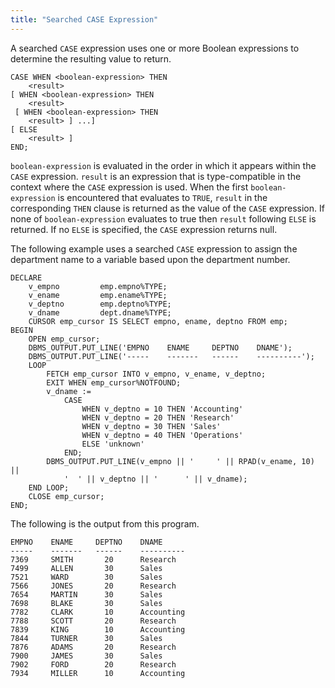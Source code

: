 ```yaml
---
title: "Searched CASE Expression"
---
```


<div id="searched_case_expression" class="registered_link"></div>

A searched `CASE` expression uses one or more Boolean expressions to determine the resulting value to return.

```text
CASE WHEN <boolean-expression> THEN
    <result>
[ WHEN <boolean-expression> THEN
    <result>
 [ WHEN <boolean-expression> THEN
    <result> ] ...]
[ ELSE
    <result> ]
END;
```

`boolean-expression` is evaluated in the order in which it appears within the `CASE` expression. `result` is an expression that is type-compatible in the context where the `CASE` expression is used. When the first `boolean-expression` is encountered that evaluates to `TRUE`, `result` in the corresponding `THEN` clause is returned as the value of the `CASE` expression. If none of `boolean-expression` evaluates to true then `result` following `ELSE` is returned. If no `ELSE` is specified, the `CASE` expression returns null.

The following example uses a searched `CASE` expression to assign the department name to a variable based upon the department number.

```text
DECLARE
    v_empno         emp.empno%TYPE;
    v_ename         emp.ename%TYPE;
    v_deptno        emp.deptno%TYPE;
    v_dname         dept.dname%TYPE;
    CURSOR emp_cursor IS SELECT empno, ename, deptno FROM emp;
BEGIN
    OPEN emp_cursor;
    DBMS_OUTPUT.PUT_LINE('EMPNO    ENAME     DEPTNO    DNAME');
    DBMS_OUTPUT.PUT_LINE('-----    -------   ------    ----------');
    LOOP
        FETCH emp_cursor INTO v_empno, v_ename, v_deptno;
        EXIT WHEN emp_cursor%NOTFOUND;
        v_dname :=
            CASE
                WHEN v_deptno = 10 THEN 'Accounting'
                WHEN v_deptno = 20 THEN 'Research'
                WHEN v_deptno = 30 THEN 'Sales'
                WHEN v_deptno = 40 THEN 'Operations'
                ELSE 'unknown'
            END;
        DBMS_OUTPUT.PUT_LINE(v_empno || '     ' || RPAD(v_ename, 10) ||
            '  ' || v_deptno || '      ' || v_dname);
    END LOOP;
    CLOSE emp_cursor;
END;
```

The following is the output from this program.

```text
EMPNO    ENAME     DEPTNO    DNAME
-----    -------   ------    ----------
7369     SMITH       20      Research
7499     ALLEN       30      Sales
7521     WARD        30      Sales
7566     JONES       20      Research
7654     MARTIN      30      Sales
7698     BLAKE       30      Sales
7782     CLARK       10      Accounting
7788     SCOTT       20      Research
7839     KING        10      Accounting
7844     TURNER      30      Sales
7876     ADAMS       20      Research
7900     JAMES       30      Sales
7902     FORD        20      Research
7934     MILLER      10      Accounting
```
